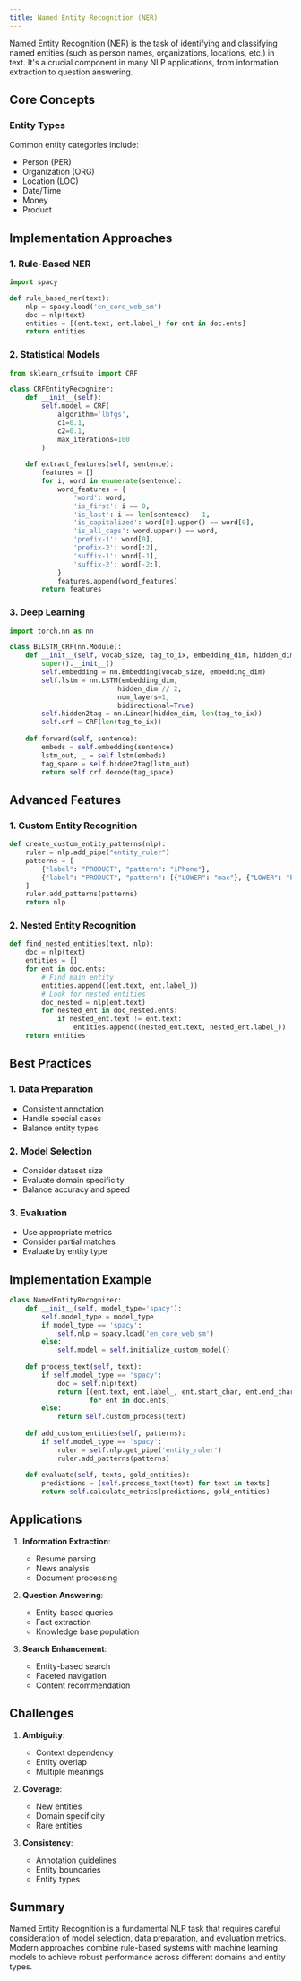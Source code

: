 ```yaml
---
title: Named Entity Recognition (NER)
---
```


Named Entity Recognition (NER) is the task of identifying and classifying named entities (such as person names, organizations, locations, etc.) in text. It's a crucial component in many NLP applications, from information extraction to question answering.

## Core Concepts

### Entity Types
Common entity categories include:
- Person (PER)
- Organization (ORG)
- Location (LOC)
- Date/Time
- Money
- Product

## Implementation Approaches

### 1. Rule-Based NER
```python
import spacy

def rule_based_ner(text):
    nlp = spacy.load('en_core_web_sm')
    doc = nlp(text)
    entities = [(ent.text, ent.label_) for ent in doc.ents]
    return entities
```

### 2. Statistical Models
```python
from sklearn_crfsuite import CRF

class CRFEntityRecognizer:
    def __init__(self):
        self.model = CRF(
            algorithm='lbfgs',
            c1=0.1,
            c2=0.1,
            max_iterations=100
        )
    
    def extract_features(self, sentence):
        features = []
        for i, word in enumerate(sentence):
            word_features = {
                'word': word,
                'is_first': i == 0,
                'is_last': i == len(sentence) - 1,
                'is_capitalized': word[0].upper() == word[0],
                'is_all_caps': word.upper() == word,
                'prefix-1': word[0],
                'prefix-2': word[:2],
                'suffix-1': word[-1],
                'suffix-2': word[-2:],
            }
            features.append(word_features)
        return features
```

### 3. Deep Learning
```python
import torch.nn as nn

class BiLSTM_CRF(nn.Module):
    def __init__(self, vocab_size, tag_to_ix, embedding_dim, hidden_dim):
        super().__init__()
        self.embedding = nn.Embedding(vocab_size, embedding_dim)
        self.lstm = nn.LSTM(embedding_dim, 
                           hidden_dim // 2,
                           num_layers=1, 
                           bidirectional=True)
        self.hidden2tag = nn.Linear(hidden_dim, len(tag_to_ix))
        self.crf = CRF(len(tag_to_ix))
        
    def forward(self, sentence):
        embeds = self.embedding(sentence)
        lstm_out, _ = self.lstm(embeds)
        tag_space = self.hidden2tag(lstm_out)
        return self.crf.decode(tag_space)
```

## Advanced Features

### 1. Custom Entity Recognition
```python
def create_custom_entity_patterns(nlp):
    ruler = nlp.add_pipe("entity_ruler")
    patterns = [
        {"label": "PRODUCT", "pattern": "iPhone"},
        {"label": "PRODUCT", "pattern": [{"LOWER": "mac"}, {"LOWER": "book"}]},
    ]
    ruler.add_patterns(patterns)
    return nlp
```

### 2. Nested Entity Recognition
```python
def find_nested_entities(text, nlp):
    doc = nlp(text)
    entities = []
    for ent in doc.ents:
        # Find main entity
        entities.append((ent.text, ent.label_))
        # Look for nested entities
        doc_nested = nlp(ent.text)
        for nested_ent in doc_nested.ents:
            if nested_ent.text != ent.text:
                entities.append((nested_ent.text, nested_ent.label_))
    return entities
```

## Best Practices

### 1. Data Preparation
- Consistent annotation
- Handle special cases
- Balance entity types

### 2. Model Selection
- Consider dataset size
- Evaluate domain specificity
- Balance accuracy and speed

### 3. Evaluation
- Use appropriate metrics
- Consider partial matches
- Evaluate by entity type

## Implementation Example

```python
class NamedEntityRecognizer:
    def __init__(self, model_type='spacy'):
        self.model_type = model_type
        if model_type == 'spacy':
            self.nlp = spacy.load('en_core_web_sm')
        else:
            self.model = self.initialize_custom_model()
    
    def process_text(self, text):
        if self.model_type == 'spacy':
            doc = self.nlp(text)
            return [(ent.text, ent.label_, ent.start_char, ent.end_char)
                    for ent in doc.ents]
        else:
            return self.custom_process(text)
    
    def add_custom_entities(self, patterns):
        if self.model_type == 'spacy':
            ruler = self.nlp.get_pipe('entity_ruler')
            ruler.add_patterns(patterns)
    
    def evaluate(self, texts, gold_entities):
        predictions = [self.process_text(text) for text in texts]
        return self.calculate_metrics(predictions, gold_entities)
```

## Applications

1. **Information Extraction**:
   - Resume parsing
   - News analysis
   - Document processing

2. **Question Answering**:
   - Entity-based queries
   - Fact extraction
   - Knowledge base population

3. **Search Enhancement**:
   - Entity-based search
   - Faceted navigation
   - Content recommendation

## Challenges

1. **Ambiguity**:
   - Context dependency
   - Entity overlap
   - Multiple meanings

2. **Coverage**:
   - New entities
   - Domain specificity
   - Rare entities

3. **Consistency**:
   - Annotation guidelines
   - Entity boundaries
   - Entity types

## Summary

Named Entity Recognition is a fundamental NLP task that requires careful consideration of model selection, data preparation, and evaluation metrics. Modern approaches combine rule-based systems with machine learning models to achieve robust performance across different domains and entity types. 